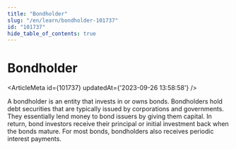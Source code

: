 ```yaml
---
title: "Bondholder"
slug: "/en/learn/bondholder-101737"
id: "101737"
hide_table_of_contents: true
---
```



# Bondholder

<ArticleMeta id={101737} updatedAt={'2023-09-26 13:58:58'} />
<div className='border-solid border-b border-t-0 my-4 border-[var(--ifm-color-gray-300)]' />

A bondholder is an entity that invests in or owns bonds. Bondholders hold debt securities that are typically issued by corporations and governments. They essentially lend money to bond issuers by giving them capital. In return, bond investors receive their principal or initial investment back when the bonds mature. For most bonds, bondholders also receives periodic interest payments.
